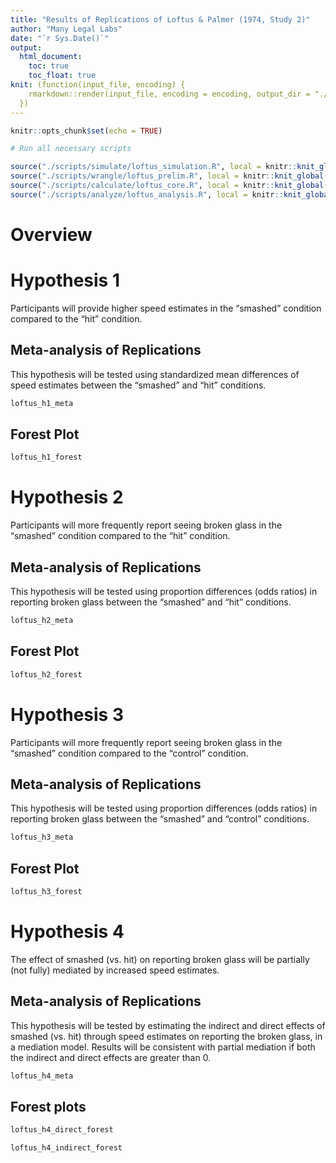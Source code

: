 ```yaml
---
title: "Results of Replications of Loftus & Palmer (1974, Study 2)"
author: "Many Legal Labs"
date: "`r Sys.Date()`"
output: 
  html_document:
    toc: true
    toc_float: true
knit: (function(input_file, encoding) {
    rmarkdown::render(input_file, encoding = encoding, output_dir = "./reports/")
  })
---
```


```r
knitr::opts_chunk$set(echo = TRUE)

# Run all necessary scripts

source("./scripts/simulate/loftus_simulation.R", local = knitr::knit_global()) # REPLACE WITH DATA IMPORTATION
source("./scripts/wrangle/loftus_prelim.R", local = knitr::knit_global())
source("./scripts/calculate/loftus_core.R", local = knitr::knit_global())
source("./scripts/analyze/loftus_analysis.R", local = knitr::knit_global())

```

# Overview

# Hypothesis 1

Participants will provide higher speed estimates in the "smashed" condition compared to the "hit" condition.

## Meta-analysis of Replications

This hypothesis will be tested using standardized mean differences of speed estimates between the "smashed" and "hit" conditions.

```r
loftus_h1_meta
```

## Forest Plot

```r
loftus_h1_forest
```

# Hypothesis 2

Participants will more frequently report seeing broken glass in the "smashed" condition compared to the "hit" condition.

## Meta-analysis of Replications

This hypothesis will be tested using proportion differences (odds ratios) in reporting broken glass between the "smashed" and "hit" conditions.

```r
loftus_h2_meta
```

## Forest Plot

```r
loftus_h2_forest
```

# Hypothesis 3

Participants will more frequently report seeing broken glass in the "smashed" condition compared to the "control" condition.

## Meta-analysis of Replications

This hypothesis will be tested using proportion differences (odds ratios) in reporting broken glass between the "smashed" and "control" conditions.

```r
loftus_h3_meta
```

## Forest Plot

```r
loftus_h3_forest
```

# Hypothesis 4

The effect of smashed (vs. hit) on reporting broken glass will be partially (not fully) mediated by increased speed estimates.

## Meta-analysis of Replications

This hypothesis will be tested by estimating the indirect and direct effects of smashed (vs. hit) through speed estimates on reporting the broken glass, in a mediation model. Results will be consistent with partial mediation if both the indirect and direct effects are greater than 0.

```r
loftus_h4_meta
```

## Forest plots

```r
loftus_h4_direct_forest
```

```r
loftus_h4_indirect_forest
```

